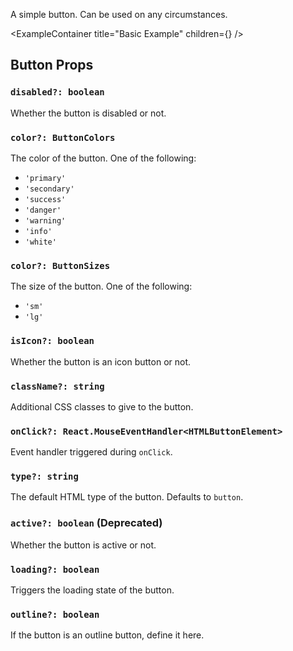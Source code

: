 
A simple button. Can be used on any circumstances.

<ExampleContainer title="Basic Example" children={<ButtonExample1 />} />

## Button Props

### `disabled?: boolean`

Whether the button is disabled or not.

### `color?: ButtonColors`

The color of the button. One of the following:

- `'primary'`
- `'secondary'`
- `'success'`
- `'danger'`
- `'warning'`
- `'info'`
- `'white'`

### `color?: ButtonSizes`

The size of the button. One of the following:

- `'sm'`
- `'lg'`

### `isIcon?: boolean`

Whether the button is an icon button or not.

### `className?: string`

Additional CSS classes to give to the button.

### `onClick?: React.MouseEventHandler<HTMLButtonElement>`

Event handler triggered during `onClick`.

### `type?: string`

The default HTML type of the button. Defaults to `button`.

### `active?: boolean` (Deprecated)

Whether the button is active or not.

### `loading?: boolean`

Triggers the loading state of the button.

### `outline?: boolean`

If the button is an outline button, define it here.
